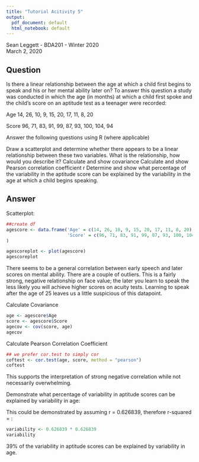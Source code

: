 ```yaml
---
title: "Tutorial Acitivity 5"
output:
  pdf_document: default
  html_notebook: default
---
```


Sean Leggett - BDA201 - Winter 2020  
March 2, 2020  

## Question

Is there a linear relationship between the age at which a child first begins to speak and his or her mental ability later on? To answer this question a study was conducted in which the age (in months) at which a child first spoke and the child's score on an aptitude test as a teenager were recorded:

Age 14, 26, 10, 9, 15, 20, 17, 11, 8, 20

Score 96, 71, 83, 91, 99, 87, 93, 100, 104, 94

Answer the following questions using R (where applicable)

Draw a scatterplot and determine whether there appears to be a linear relationship between these two variables.
What is the relationship, how would you describe it?
Calculate and show covariance
Calculate and show Pearson correlation coefficient r
Determine and show what percentage of the variability in the aptitude score can be explained by the variability in the age at which a child begins speaking.

## Answer
Scatterplot:

```r
##create df
agescore <- data.frame('Age' = c(14, 26, 10, 9, 15, 20, 17, 11, 8, 20),
                       'Score' = c(96, 71, 83, 91, 99, 87, 93, 100, 104, 94)
)

agescoreplot <- plot(agescore)
agescoreplot
```

There seems to be a general correlation between early speech and later scores on mental ability. There are a couple of outliers. This is a fairly strong, negative relationship on face value; the later you learn to speak the less likely you will achieve higher scores on acuity tests. Learning to speak after the age of 25 leaves us a little suspicious of this datapoint.

Calculate Covariance  

```r
age <- agescore$Age
score <- agescore$Score
agecov <- cov(score, age)
agecov
```

Calculate Pearson Correlation Coefficient  

```r
## we prefer cor.test to simply cor
coftest <- cor.test(age, score, method = "pearson")
coftest
```
This supports the interpretation of strong negative correlation while not necessarily overwhelming.

Demonstrate what percentage of variability in aptitude scores can be explained by variability in age:  

This could be demonstrated by assuming r = 0.626839, therefore r-squared = :  

```r
variability <- 0.626839 * 0.626839
variability
```
39% of the variability in aptitude scores can be explained by variability in age.
